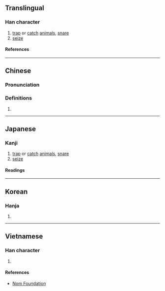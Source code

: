 {{character info/new}}
==Translingual==

===Han character===
{{Han char|rn=64|rad=手|as=14|sn=17|four=54041|canj=QTOE|ids=⿰扌蒦}}

# [[trap]] or [[catch]] [[animal]]s, [[snare]]
# [[seize]]

====References====
{{Han ref|kx=0460.230|dkj=12876|dj=0809.110|hdz=31966.130|uh=64ED}}

----

==Chinese==
{{zh-forms}}

===Pronunciation===
{{zh-pron
|m=hù,huò,wò
|c=faa6,wok6
|cat=
}}

===Definitions===
{{zh-hanzi}}

# {{rfdef|zh}}

----

==Japanese==

===Kanji===
{{ja-kanji|grade=|rs=手14}}

# [[trap]] or [[catch]] [[animal]]s, [[snare]]
# [[seize]]

====Readings====
{{ja-readings
|on=わく, こ, かく, か, こく
}}

----

==Korean==

===Hanja===
{{ko-hanja|화}}

# {{defn|lang=ko|sort=手14}}

----

==Vietnamese==

===Han character===
{{vi-readings|rs=手14|reading=[[quặc]], [[hoạch]]}}

# {{defn|lang=vi|sort=手14}}

====References====
* [http://nomfoundation.org/common/nom_details.php?codepoint=64ed Nom Foundation]